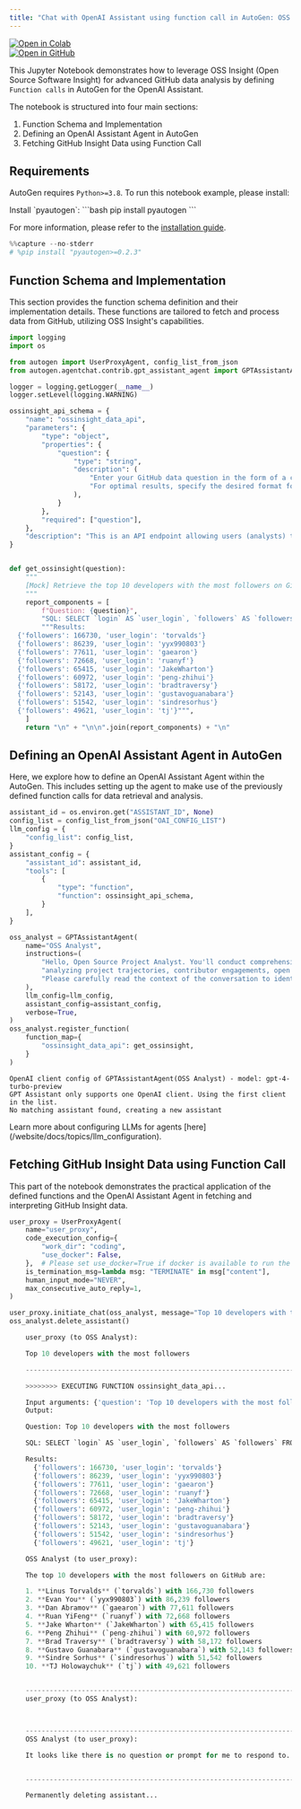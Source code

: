 ```yaml
---
title: "Chat with OpenAI Assistant using function call in AutoGen: OSS Insights for Advanced GitHub Data Analysis"
---
```


<div style={{ display: "inline-block", marginRight: "0px", height: "20px" }}>
  <a
    href="https://colab.research.google.com/github/ag2ai/ag2/blob/main/notebook/agentchat_oai_assistant_function_call.mdx"
    target="_blank"
    style={{ height: "20px", display: "inline-flex", alignItems: "center" }}
  >
    <img
      src="https://colab.research.google.com/assets/colab-badge.svg"
      alt="Open in Colab"
      style={{ height: "20px", pointerEvents: "none" }}
    />
  </a>
</div>
<div style={{ display: "inline-block", height: "20px" }}>
  <a
    href="https://github.com/ag2ai/ag2/blob/main/notebook/agentchat_oai_assistant_function_call.mdx"
    target="_blank"
    style={{ height: "20px", display: "inline-flex", alignItems: "center" }}
  >
    <img
      src="https://img.shields.io/badge/Open%20on%20GitHub-grey?logo=github"
      alt="Open in GitHub"
      style={{ height: "20px", pointerEvents: "none" }}
    />
  </a>
</div>

This Jupyter Notebook demonstrates how to leverage OSS Insight (Open Source
Software Insight) for advanced GitHub data analysis by defining `Function calls`
in AutoGen for the OpenAI Assistant.

The notebook is structured into four main sections:

1. Function Schema and Implementation
2. Defining an OpenAI Assistant Agent in AutoGen
3. Fetching GitHub Insight Data using Function Call

## Requirements

AutoGen requires `Python>=3.8`. To run this notebook example, please install:

<div class="info">
<Info>
Install `pyautogen`:
```bash
pip install pyautogen
```

For more information, please refer to the [installation guide](/website/docs/installation/).

</Info>
</div>

```python
%%capture --no-stderr
# %pip install "pyautogen>=0.2.3"
```

## Function Schema and Implementation

This section provides the function schema definition and their implementation details. These functions are tailored to fetch and process data from GitHub, utilizing OSS Insight's capabilities.

```python
import logging
import os

from autogen import UserProxyAgent, config_list_from_json
from autogen.agentchat.contrib.gpt_assistant_agent import GPTAssistantAgent

logger = logging.getLogger(__name__)
logger.setLevel(logging.WARNING)

ossinsight_api_schema = {
    "name": "ossinsight_data_api",
    "parameters": {
        "type": "object",
        "properties": {
            "question": {
                "type": "string",
                "description": (
                    "Enter your GitHub data question in the form of a clear and specific question to ensure the returned data is accurate and valuable. "
                    "For optimal results, specify the desired format for the data table in your request."
                ),
            }
        },
        "required": ["question"],
    },
    "description": "This is an API endpoint allowing users (analysts) to input question about GitHub in text format to retrieve the related and structured data.",
}


def get_ossinsight(question):
    """
    [Mock] Retrieve the top 10 developers with the most followers on GitHub.
    """
    report_components = [
        f"Question: {question}",
        "SQL: SELECT `login` AS `user_login`, `followers` AS `followers` FROM `github_users` ORDER BY `followers` DESC LIMIT 10",
        """Results:
  {'followers': 166730, 'user_login': 'torvalds'}
  {'followers': 86239, 'user_login': 'yyx990803'}
  {'followers': 77611, 'user_login': 'gaearon'}
  {'followers': 72668, 'user_login': 'ruanyf'}
  {'followers': 65415, 'user_login': 'JakeWharton'}
  {'followers': 60972, 'user_login': 'peng-zhihui'}
  {'followers': 58172, 'user_login': 'bradtraversy'}
  {'followers': 52143, 'user_login': 'gustavoguanabara'}
  {'followers': 51542, 'user_login': 'sindresorhus'}
  {'followers': 49621, 'user_login': 'tj'}""",
    ]
    return "\n" + "\n\n".join(report_components) + "\n"
```

## Defining an OpenAI Assistant Agent in AutoGen

Here, we explore how to define an OpenAI Assistant Agent within the AutoGen. This includes setting up the agent to make use of the previously defined function calls for data retrieval and analysis.

```python
assistant_id = os.environ.get("ASSISTANT_ID", None)
config_list = config_list_from_json("OAI_CONFIG_LIST")
llm_config = {
    "config_list": config_list,
}
assistant_config = {
    "assistant_id": assistant_id,
    "tools": [
        {
            "type": "function",
            "function": ossinsight_api_schema,
        }
    ],
}

oss_analyst = GPTAssistantAgent(
    name="OSS Analyst",
    instructions=(
        "Hello, Open Source Project Analyst. You'll conduct comprehensive evaluations of open source projects or organizations on the GitHub platform, "
        "analyzing project trajectories, contributor engagements, open source trends, and other vital parameters. "
        "Please carefully read the context of the conversation to identify the current analysis question or problem that needs addressing."
    ),
    llm_config=llm_config,
    assistant_config=assistant_config,
    verbose=True,
)
oss_analyst.register_function(
    function_map={
        "ossinsight_data_api": get_ossinsight,
    }
)
```

    OpenAI client config of GPTAssistantAgent(OSS Analyst) - model: gpt-4-turbo-preview
    GPT Assistant only supports one OpenAI client. Using the first client in the list.
    No matching assistant found, creating a new assistant

<div class="tip">
  <Tip>
    Learn more about configuring LLMs for agents
    [here](/website/docs/topics/llm_configuration).
  </Tip>
</div>

## Fetching GitHub Insight Data using Function Call

This part of the notebook demonstrates the practical application of the defined functions and the OpenAI Assistant Agent in fetching and interpreting GitHub Insight data.

```python
user_proxy = UserProxyAgent(
    name="user_proxy",
    code_execution_config={
        "work_dir": "coding",
        "use_docker": False,
    },  # Please set use_docker=True if docker is available to run the generated code. Using docker is safer than running the generated code directly.
    is_termination_msg=lambda msg: "TERMINATE" in msg["content"],
    human_input_mode="NEVER",
    max_consecutive_auto_reply=1,
)

user_proxy.initiate_chat(oss_analyst, message="Top 10 developers with the most followers")
oss_analyst.delete_assistant()

    user_proxy (to OSS Analyst):

    Top 10 developers with the most followers

    --------------------------------------------------------------------------------

    >>>>>>>> EXECUTING FUNCTION ossinsight_data_api...

    Input arguments: {'question': 'Top 10 developers with the most followers'}
    Output:

    Question: Top 10 developers with the most followers

    SQL: SELECT `login` AS `user_login`, `followers` AS `followers` FROM `github_users` ORDER BY `followers` DESC LIMIT 10

    Results:
      {'followers': 166730, 'user_login': 'torvalds'}
      {'followers': 86239, 'user_login': 'yyx990803'}
      {'followers': 77611, 'user_login': 'gaearon'}
      {'followers': 72668, 'user_login': 'ruanyf'}
      {'followers': 65415, 'user_login': 'JakeWharton'}
      {'followers': 60972, 'user_login': 'peng-zhihui'}
      {'followers': 58172, 'user_login': 'bradtraversy'}
      {'followers': 52143, 'user_login': 'gustavoguanabara'}
      {'followers': 51542, 'user_login': 'sindresorhus'}
      {'followers': 49621, 'user_login': 'tj'}

    OSS Analyst (to user_proxy):

    The top 10 developers with the most followers on GitHub are:

    1. **Linus Torvalds** (`torvalds`) with 166,730 followers
    2. **Evan You** (`yyx990803`) with 86,239 followers
    3. **Dan Abramov** (`gaearon`) with 77,611 followers
    4. **Ruan YiFeng** (`ruanyf`) with 72,668 followers
    5. **Jake Wharton** (`JakeWharton`) with 65,415 followers
    6. **Peng Zhihui** (`peng-zhihui`) with 60,972 followers
    7. **Brad Traversy** (`bradtraversy`) with 58,172 followers
    8. **Gustavo Guanabara** (`gustavoguanabara`) with 52,143 followers
    9. **Sindre Sorhus** (`sindresorhus`) with 51,542 followers
    10. **TJ Holowaychuk** (`tj`) with 49,621 followers


    --------------------------------------------------------------------------------
    user_proxy (to OSS Analyst):



    --------------------------------------------------------------------------------
    OSS Analyst (to user_proxy):

    It looks like there is no question or prompt for me to respond to. Could you please provide more details or ask a question that you would like assistance with?


    --------------------------------------------------------------------------------
```

```python
    Permanently deleting assistant...
```
